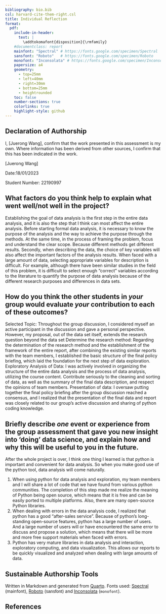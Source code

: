 ---
bibliography: bio.bib
csl: harvard-cite-them-right.csl
title: Individual Reflection
format: 
  pdf:
    include-in-header:
      text: |
        \addtokomafont{disposition}{\rmfamily}
    #documentclass: report
    mainfont: "Spectral" # https://fonts.google.com/specimen/Spectral
    sansfont: "Roboto"   # https://fonts.google.com/specimen/Roboto
    monofont: "Inconsolata" # https://fonts.google.com/specimen/Inconsolata
    papersize: a4
    geometry:
      - top=25mm
      - left=40mm
      - right=30mm
      - bottom=25mm
      - heightrounded
    toc: false
    number-sections: true
    colorlinks: true
    highlight-style: github
---

## Declaration of Authorship {.unnumbered .unlisted}

I, \[Juerong Wang\], confirm that the work presented in this assessment is my own. Where information has been derived from other sources, I confirm that this has been indicated in the work.

\[Juerong Wang\]

Date:18/01/2023

Student Number: 22190997

## What factors do you think help to explain what went well/not well in the project?

Establishing the goal of data analysis is the first step in the entire data analysis, and it is also the step that I think can most affect the entire analysis. Before starting formal data analysis, it is necessary to know the purpose of the analysis and the way to achieve the purpose through the methods. At the same time, in the process of framing the problem, focus and understand the clear scope. Because different methods get different results. Secondly, when describing the data, the choice of key variables will also affect the important factors of the analysis results. When faced with a large amount of data, selecting appropriate variables for description is difficult. For example, although there have been similar studies in the field of this problem, it is difficult to select enough "correct" variables according to the literature to quantify the purpose of data analysis because of the different research purposes and differences in data sets.

## How do you think the other students in *your* group would evaluate *your* contribution to each of these outcomes?

Selected Topic: Throughout the group discussion, I considered myself an active participant in the discussion and gave a personal perspective. However, my proposal, out of the data set itself, extends the research question beyond the data set Determine the research method: Regarding the determination of the research method and the establishment of the framework of the entire report, after combining the existing similar reports with the team members, I established the basic structure of the final policy briefing, which laid the foundation for the next step of data exploration. Exploratory Analysis of Data: I was actively involved in organizing the structure of the entire data analysis and the process of data analysis, utilizing the course content. Contribute seriously to the cleaning and sorting of data, as well as the summary of the final data description, and respect the opinions of team members. Presentation of data: I oversaw putting together the final policy briefing after the group discussion reached a consensus, and I realized that the presentation of the final data and report was closely related to our group's active discussion and sharing of python coding knowledge.

## Briefly describe *one* event or experience from the group assessment that gave you new insight into 'doing' data science, and explain how and why this will be useful to you in the future.

After the whole project is over, I think one thing I learned is that python is important and convenient for data analysis. So when you make good use of the python tool, data analysis will come naturally.

1.  When using python for data analysis and exploration, my team members and I will share a lot of code that we have found from various python communities. The completion of this step made me realize the meaning of Python being open source, which means that it is free and can be easily ported to multiple platforms. Also, there are many open-source Python libraries.
2.  When dealing with errors in the data analysis code, I realized that python has a good "after-sales service". Because of python's long-standing open-source features, python has a large number of users. And a large number of users will or have encountered the same error to discuss and propose a solution, which means that there will be more and more free support materials when faced with errors.
3.  Python has very mature libraries in data analysis and interaction, exploratory computing, and data visualization. This allows our reports to be quickly visualized and analyzed when dealing with large amounts of data.

## Sustainable Authorship Tools

Written in Markdown and generated from [Quarto](https://quarto.org/). Fonts used: [Spectral](https://fonts.google.com/specimen/Spectral) (mainfont), [Roboto](https://fonts.google.com/specimen/Roboto) ([sansfont]{style="font-family:Sans-Serif;"}) and [Inconsolata](https://fonts.google.com/specimen/Inconsolata) (`monofont`).

## References
